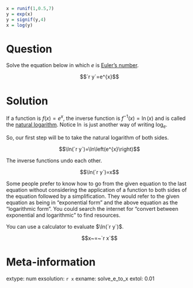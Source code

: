 ```r
x = runif(1,0.5,7)
y = exp(x)
y = signif(y,4)
x = log(y)

```


Question
========

Solve the equation below in which $e$ is [Euler's number](https://en.wikipedia.org/wiki/E_(mathematical_constant)).

$$`r y`=e^{x}$$


Solution
========

If a function is $f(x)=e^x$, the inverse function is $f^{-1}(x)=\ln(x)$ and is called the [natural logarithm](https://en.wikipedia.org/wiki/Natural_logarithm). Notice $\ln$ is just another way of writing $\log_e$.

So, our first step will be to take the natural logarithm of both sides.

$$\ln(`r y`)=\ln\left(e^{x}\right)$$

The inverse functions undo each other.

$$\ln(`r y`)=x$$

Some people prefer to know how to go from the given equation to the last equation without considering the application of a function to both sides of the equation followed by a simplification. They would refer to the given equation as being in "exponential form" and the above equation as the "logarithmic form". You could search the internet for "convert between exponential and logarithmic" to find resources.

You can use a calculator to evaluate $\ln(`r y`)$.

$$x~=~`r x`$$


Meta-information
============
extype: num
exsolution: `r x`
exname: solve_e_to_x
extol: 0.01